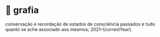 
# 📝 grafia

conservação e recordação de estados de consciência passados e tudo quanto se ache associado aos mesmos; 2021–{currentYear}.
